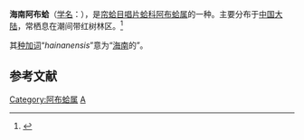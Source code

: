 {{Speciesbox
| genus = Abrina
| species = hainanensis
| authority = Scarlato, 1965
}}
'''海南阿布蛤'''（[[学名|学名]]：''{{lang|la|Abrina hainanensis}}''），是[[帘蛤目|帘蛤目]][[唱片蛤科|唱片蛤科]][[阿布蛤属|阿布蛤属]]的一种。主要分布于[[中国大陆|中国大陆]]，常栖息在潮间带红树林区。<ref>{{cite web|url=http://shell.sinica.edu.tw/chinese/shellbase_detail.php?science_no=3831|title=国际贝库：海南阿布蛤|publisher=台湾贝类资料库|accessdate=2009-08-11|archive-date=2016-03-04|archive-url=https://web.archive.org/web/20160304123729/http://shell.sinica.edu.tw/chinese/shellbase_detail.php?science_no=3831|dead-url=no}}</ref>

其[[种加词|种加词]]“''hainanensis''”意为“[[海南|海南]]的”。

== 参考文献 ==
{{reflist}}
{{Taxonbar|from=Q11150307}}

[[Category:阿布蛤属|Category:阿布蛤属]]
[[Category:1965年描述的动物|A]]